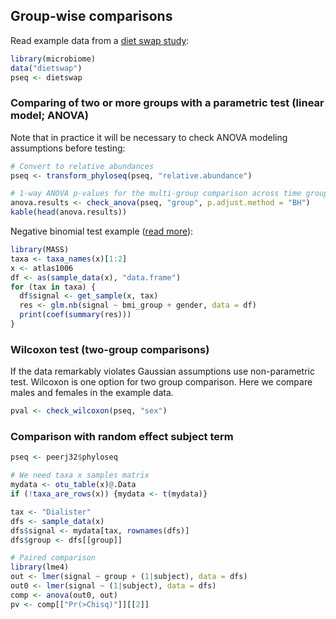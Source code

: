 
## Group-wise comparisons

Read example data from a [diet swap study](http://dx.doi.org/10.1038/ncomms7342):

```r
library(microbiome)
data("dietswap")
pseq <- dietswap
```

### Comparing of two or more groups with a parametric test (linear model; ANOVA)

Note that in practice it will be necessary to check ANOVA modeling assumptions before testing:

```r
# Convert to relative abundances
pseq <- transform_phyloseq(pseq, "relative.abundance")

# 1-way ANOVA p-values for the multi-group comparison across time groups
anova.results <- check_anova(pseq, "group", p.adjust.method = "BH")
kable(head(anova.results))
```


Negative binomial test example ([read more](http://www.ats.ucla.edu/stat/r/dae/nbreg.htm)):

```r
library(MASS)
taxa <- taxa_names(x)[1:2]
x <- atlas1006
df <- as(sample_data(x), "data.frame")
for (tax in taxa) {
  df$signal <- get_sample(x, tax)
  res <- glm.nb(signal ~ bmi_group + gender, data = df)
  print(coef(summary(res)))
}
```

### Wilcoxon test (two-group comparisons)

If the data remarkably violates Gaussian assumptions use
non-parametric test. Wilcoxon is one option for two group
comparison. Here we compare males and females in the example data.

```r
pval <- check_wilcoxon(pseq, "sex")
```


### Comparison with random effect subject term

```r
pseq <- peerj32$phyloseq

# We need taxa x samples matrix
mydata <- otu_table(x)@.Data
if (!taxa_are_rows(x)) {mydata <- t(mydata)}

tax <- "Dialister"
dfs <- sample_data(x)
dfs$signal <- mydata[tax, rownames(dfs)]
dfs$group <- dfs[[group]]

# Paired comparison
library(lme4)
out <- lmer(signal ~ group + (1|subject), data = dfs)
out0 <- lmer(signal ~ (1|subject), data = dfs)
comp <- anova(out0, out)
pv <- comp[["Pr(>Chisq)"]][[2]]
```



